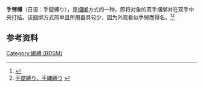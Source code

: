 '''手铐缚'''（日语：手錠縛り），是[[捆绑|捆绑]]方式的一种，即将对象的双手捆绑并在双手中央打结。该捆绑方式简单且所用器具较少，因为外观看似手铐而得名。<ref>{{Cite web |url=http://blogs.yahoo.co.jp/irogotoiroiro/40466632.html |title=緊縛講座1「手錠縛り」 |accessdate=2016-01-10 |archive-date=2016-03-04 |archive-url=https://web.archive.org/web/20160304133706/http://blogs.yahoo.co.jp/irogotoiroiro/40466632.html |dead-url=no }}</ref><ref>[http://2shot.livedechat.jp/?p=346 手錠縛り、手縄縛り] {{webarchive|url=https://web.archive.org/web/20160304122122/http://2shot.livedechat.jp/?p=346 |date=2016-03-04 }}</ref>

==参考资料==
<references/>

{{BDSM}}
[[Category:綁縛_(BDSM)|Category:綁縛 (BDSM)]]